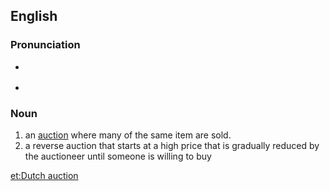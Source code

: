 ==English==
{{wikipedia}}
===Pronunciation===
* {{a|UK}} {{IPA|/ˌdʌtʃ ˈɔːk.ʃən/}} {{SAMPA|/%dVtS "O:k.S@n/}}
* {{a|US}} {{IPA|/dətʃ ɑkʃɪn/}} {{SAMPA|/d@tS AkSIn/}}

===Noun===
{{en-noun|sg=[[Dutch]] [[auction]]}}

#an [[auction]] where many of the same item are sold.
#a reverse auction that starts at a high price that is gradually reduced by the auctioneer until someone is willing to buy

[[et:Dutch auction]]